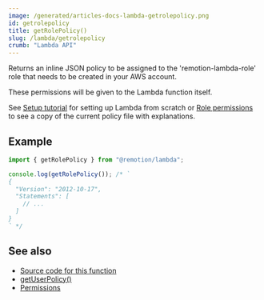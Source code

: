 ```yaml
---
image: /generated/articles-docs-lambda-getrolepolicy.png
id: getrolepolicy
title: getRolePolicy()
slug: /lambda/getrolepolicy
crumb: "Lambda API"
---
```


Returns an inline JSON policy to be assigned to the 'remotion-lambda-role' role that needs to be created in your AWS account.

These permissions will be given to the Lambda function itself.

See [Setup tutorial](/docs/lambda/setup) for setting up Lambda from scratch or [Role permissions](/docs/lambda/permissions#role-permissions) to see a copy of the current policy file with explanations.

## Example

```ts twoslash
import { getRolePolicy } from "@remotion/lambda";

console.log(getRolePolicy()); /* `
{
  "Version": "2012-10-17",
  "Statements": [
    // ...
  ]
}
` */
```

## See also

- [Source code for this function](https://github.com/remotion-dev/remotion/blob/main/packages/lambda/src/api/iam-validation/role-permissions.ts)
- [getUserPolicy()](/docs/lambda/getuserpolicy)
- [Permissions](/docs/lambda/permissions)
